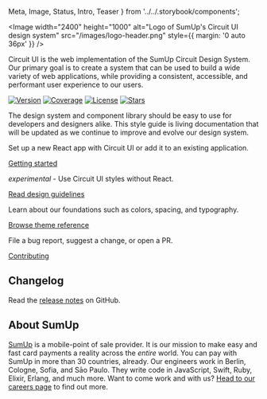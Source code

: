   Meta,
  Image,
  Status,
  Intro,
  Teaser
} from '../../.storybook/components';

<Meta title="Introduction|Welcome" />

<Image
  width="2400"
  height="1000"
  alt="Logo of SumUp's Circuit UI design system"
  src="/images/logo-header.png"
  style={{ margin: '0 auto 36px' }}
/>

<Intro>
  Circuit UI is the web implementation of the SumUp Circuit Design System. Our
  primary goal is to create a system that can be used to build a wide variety of
  web applications, while providing a consistent, accessible, and performant
  user experience to our users.
</Intro>

[![Version](https://img.shields.io/npm/v/@sumup/circuit-ui)](https://www.npmjs.com/package/@sumup/circuit-ui) [![Coverage](https://img.shields.io/codecov/c/github/sumup-oss/circuit-ui)](https://codecov.io/gh/sumup-oss/circuit-ui) [![License](https://img.shields.io/github/license/sumup-oss/circuit-ui)](https://github.com/sumup-oss/circuit-ui/blob/master/LICENSE) [![Stars](https://img.shields.io/github/stars/sumup-oss/circuit-ui?style=social)](https://github.com/sumup-oss/circuit-ui/)

The design system and component library should be easy to use for developers and designers alike. This style guide is living documentation that will be updated as we continue to improve and evolve our design system.

<Teaser title="Getting started">

Set up a new React app with Circuit UI or add it to an existing application.

[Getting started](Introduction|Getting-started)

</Teaser>

<Teaser title="Design principles">

_experimental_ - Use Circuit UI styles without React.

[Read design guidelines](Styles|Static-Styles)

</Teaser>

<Teaser title="Theming">

Learn about our foundations such as colors, spacing, and typography.

[Browse theme reference](Styles|Theme)

</Teaser>

<Teaser title="Contributing">

File a bug report, suggest a change, or open a PR.

[Contributing](Introduction|Contributing)

</Teaser>

<div style={{ clear: 'both' }} />

## Changelog

Read the [release notes](https://github.com/sumup-oss/circuit-ui/releases) on GitHub.

## About SumUp

[SumUp](https://sumup.com) is a mobile-point of sale provider. It is our mission to make easy and fast card payments a reality across the _entire_ world. You can pay with SumUp in more than 30 countries, already. Our engineers work in Berlin, Cologne, Sofia, and Sāo Paulo. They write code in JavaScript, Swift, Ruby, Elixir, Erlang, and much more. Want to come work and with us? [Head to our careers page](https://sumup.com/careers) to find out more.
